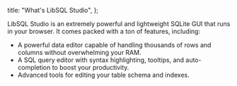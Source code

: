 
  title: "What's LibSQL Studio",
};

<DocContent title="LibSQL Studio" group="About Us">

LibSQL Studio is an extremely powerful and lightweight SQLite GUI that runs in your browser. It comes packed with a ton of features, including:

- A powerful data editor capable of handling thousands of rows and columns without overwhelming your RAM.
- A SQL query editor with syntax highlighting, tooltips, and auto-completion to boost your productivity.
- Advanced tools for editing your table schema and indexes.

</DocContent>
